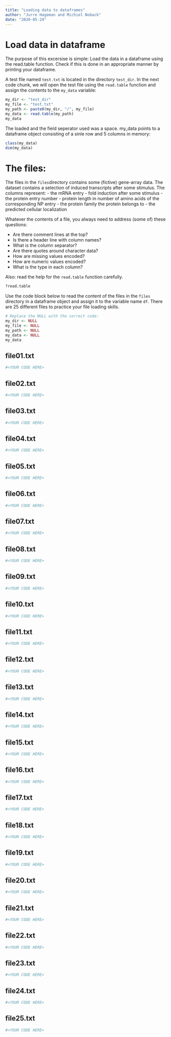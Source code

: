 ```yaml
---
title: "Loading data to dataframes"
author: "Jurre Hageman and Michiel Noback"
date: "2020-05-24"
---
```

# Load data in dataframe

The purpose of this excersise is simple: Load the data in a dataframe using the read.table function.
Check if this is done in an appropriate manner by printing your dataframe.


A test file named `test.txt` is located in the directory `test_dir`. In the next code chunk, we will open the test file using the `read.table` function and assign the contents to the `my_data` variable:


```r
my_dir <- "test_dir"
my_file <- "test.txt"
my_path <- paste0(my_dir, "/", my_file)
my_data <- read.table(my_path)
my_data
``` 

The loaded and the field seperator used was a space.
my_data points to a dataframe object consisting of a sinle row and 5 columns in memory:


```r
class(my_data)
dim(my_data)
```

# The files:
The files in the `files`directory contains some (fictive) gene-array data. The dataset contains a selection of induced transcripts after some stimulus. The columns represent:
- the mRNA entry
- fold induction after some stimulus
- the protein entry number
- protein length in number of amino acids of the corresponding NP entry
- the protein family the protein belongs to
- the predicted cellular localization

Whatever the contents of a file, you always need to address (some of) these questions:

- Are there comment lines at the top?
- Is there a header line with column names?
- What is the column separator?
- Are there quotes around character data?
- How are missing values encoded?
- How are numeric values encoded?
- What is the type in each column?

Also: read the help for the `read.table` function carefully.

```r
?read.table
```

Use the code block below to read the content of the files in the `files` directory in a dataframe object and assign it to the variable name `df`. There are 25 different files to practice your file loading skills.


```r
# Replace the NULL with the correct code:
my_dir <- NULL
my_file <- NULL
my_path <- NULL
my_data <- NULL
my_data
```


## file01.txt

```r
#<YOUR CODE HERE>
```

## file02.txt

```r
#<YOUR CODE HERE>
```

## file03.txt

```r
#<YOUR CODE HERE>
```

## file04.txt

```r
#<YOUR CODE HERE>
```

## file05.txt

```r
#<YOUR CODE HERE>
```

## file06.txt

```r
#<YOUR CODE HERE>
```

## file07.txt

```r
#<YOUR CODE HERE>
```

## file08.txt

```r
#<YOUR CODE HERE>
```

## file09.txt

```r
#<YOUR CODE HERE>
```

## file10.txt

```r
#<YOUR CODE HERE>
```

## file11.txt

```r
#<YOUR CODE HERE>
```

## file12.txt

```r
#<YOUR CODE HERE>
```

## file13.txt

```r
#<YOUR CODE HERE>
```

## file14.txt

```r
#<YOUR CODE HERE>
```

## file15.txt

```r
#<YOUR CODE HERE>
```

## file16.txt

```r
#<YOUR CODE HERE>
```

## file17.txt

```r
#<YOUR CODE HERE>
```

## file18.txt

```r
#<YOUR CODE HERE>
```

## file19.txt

```r
#<YOUR CODE HERE>
```

## file20.txt

```r
#<YOUR CODE HERE>
```

## file21.txt

```r
#<YOUR CODE HERE>
```

## file22.txt

```r
#<YOUR CODE HERE>
```

## file23.txt

```r
#<YOUR CODE HERE>
```

## file24.txt

```r
#<YOUR CODE HERE>
```

## file25.txt

```r
#<YOUR CODE HERE>
```
